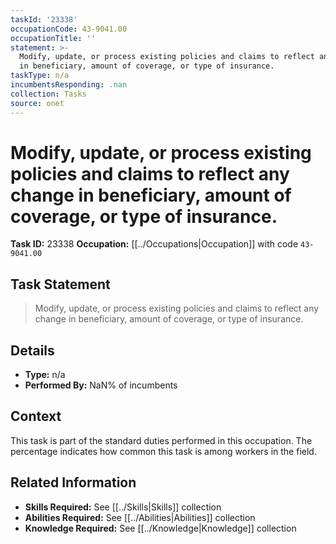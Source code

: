 ```yaml
---
taskId: '23338'
occupationCode: 43-9041.00
occupationTitle: ''
statement: >-
  Modify, update, or process existing policies and claims to reflect any change
  in beneficiary, amount of coverage, or type of insurance.
taskType: n/a
incumbentsResponding: .nan
collection: Tasks
source: onet
---
```

# Modify, update, or process existing policies and claims to reflect any change in beneficiary, amount of coverage, or type of insurance.

**Task ID:** 23338
**Occupation:** [[../Occupations|Occupation]] with code `43-9041.00`

## Task Statement

> Modify, update, or process existing policies and claims to reflect any change in beneficiary, amount of coverage, or type of insurance.

## Details

- **Type:** n/a
- **Performed By:** NaN% of incumbents

## Context

This task is part of the standard duties performed in this occupation. The percentage indicates how common this task is among workers in the field.

## Related Information

- **Skills Required:** See [[../Skills|Skills]] collection
- **Abilities Required:** See [[../Abilities|Abilities]] collection
- **Knowledge Required:** See [[../Knowledge|Knowledge]] collection
